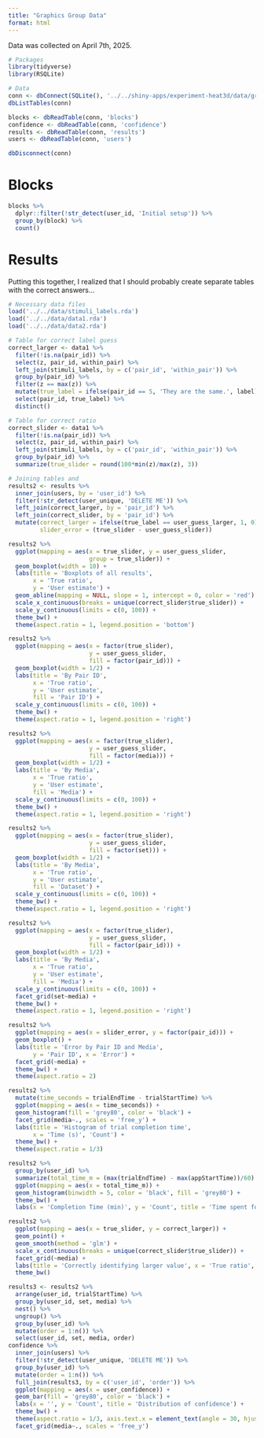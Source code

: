 ```yaml
---
title: "Graphics Group Data"
format: html
---
```


Data was collected on April 7th, 2025.

```r
# Packages
library(tidyverse)
library(RSQLite)
```

```r
# Data
conn <- dbConnect(SQLite(), '../../shiny-apps/experiment-heat3d/data/graphics-group(04-07-2025).db')
dbListTables(conn)

blocks <- dbReadTable(conn, 'blocks')
confidence <- dbReadTable(conn, 'confidence')
results <- dbReadTable(conn, 'results')
users <- dbReadTable(conn, 'users')

dbDisconnect(conn)

```

# Blocks

```r
blocks %>% 
  dplyr::filter(!str_detect(user_id, 'Initial setup')) %>% 
  group_by(block) %>% 
  count() 
```

# Results

Putting this together, I realized that I should probably create separate tables with the correct answers...

```r
# Necessary data files
load('../../data/stimuli_labels.rda')
load('../../data/data1.rda')
load('../../data/data2.rda')

# Table for correct label guess
correct_larger <- data1 %>% 
  filter(!is.na(pair_id)) %>% 
  select(z, pair_id, within_pair) %>% 
  left_join(stimuli_labels, by = c('pair_id', 'within_pair')) %>% 
  group_by(pair_id) %>% 
  filter(z == max(z)) %>% 
  mutate(true_label = ifelse(pair_id == 5, 'They are the same.', label)) %>% 
  select(pair_id, true_label) %>% 
  distinct() 

# Table for correct ratio
correct_slider <- data1 %>% 
  filter(!is.na(pair_id)) %>% 
  select(z, pair_id, within_pair) %>% 
  left_join(stimuli_labels, by = c('pair_id', 'within_pair')) %>% 
  group_by(pair_id) %>% 
  summarize(true_slider = round(100*min(z)/max(z), 3))

# Joining tables and 
results2 <- results %>% 
  inner_join(users, by = 'user_id') %>% 
  filter(!str_detect(user_unique, 'DELETE ME')) %>% 
  left_join(correct_larger, by = 'pair_id') %>% 
  left_join(correct_slider, by = 'pair_id') %>% 
  mutate(correct_larger = ifelse(true_label == user_guess_larger, 1, 0),
         slider_error = (true_slider - user_guess_slider))
```


```r
results2 %>% 
  ggplot(mapping = aes(x = true_slider, y = user_guess_slider, 
                       group = true_slider)) + 
  geom_boxplot(width = 10) + 
  labs(title = 'Boxplots of all results',
       x = 'True ratio', 
       y = 'User estimate') +
  geom_abline(mapping = NULL, slope = 1, intercept = 0, color = 'red') + 
  scale_x_continuous(breaks = unique(correct_slider$true_slider)) + 
  scale_y_continuous(limits = c(0, 100)) + 
  theme_bw() + 
  theme(aspect.ratio = 1, legend.position = 'bottom')
```

```r
results2 %>% 
  ggplot(mapping = aes(x = factor(true_slider), 
                       y = user_guess_slider,
                       fill = factor(pair_id))) + 
  geom_boxplot(width = 1/2) + 
  labs(title = 'By Pair ID',
       x = 'True ratio', 
       y = 'User estimate',
       fill = 'Pair ID') +
  scale_y_continuous(limits = c(0, 100)) + 
  theme_bw() + 
  theme(aspect.ratio = 1, legend.position = 'right')
```

```r
results2 %>% 
  ggplot(mapping = aes(x = factor(true_slider), 
                       y = user_guess_slider,
                       fill = factor(media))) + 
  geom_boxplot(width = 1/2) + 
  labs(title = 'By Media',
       x = 'True ratio', 
       y = 'User estimate',
       fill = 'Media') +
  scale_y_continuous(limits = c(0, 100)) + 
  theme_bw() + 
  theme(aspect.ratio = 1, legend.position = 'right')
```



```r
results2 %>% 
  ggplot(mapping = aes(x = factor(true_slider), 
                       y = user_guess_slider,
                       fill = factor(set))) + 
  geom_boxplot(width = 1/2) + 
  labs(title = 'By Media',
       x = 'True ratio', 
       y = 'User estimate',
       fill = 'Dataset') +
  scale_y_continuous(limits = c(0, 100)) + 
  theme_bw() + 
  theme(aspect.ratio = 1, legend.position = 'right')
```

```r
results2 %>% 
  ggplot(mapping = aes(x = factor(true_slider), 
                       y = user_guess_slider,
                       fill = factor(pair_id))) + 
  geom_boxplot(width = 1/2) + 
  labs(title = 'By Media',
       x = 'True ratio', 
       y = 'User estimate',
       fill = 'Media') +
  scale_y_continuous(limits = c(0, 100)) + 
  facet_grid(set~media) +
  theme_bw() + 
  theme(aspect.ratio = 1, legend.position = 'right')
```

```r
results2 %>% 
  ggplot(mapping = aes(x = slider_error, y = factor(pair_id))) + 
  geom_boxplot() + 
  labs(title = 'Error by Pair ID and Media',
       y = 'Pair ID', x = 'Error') + 
  facet_grid(~media) + 
  theme_bw() + 
  theme(aspect.ratio = 2)
```


```r
results2 %>% 
  mutate(time_seconds = trialEndTime - trialStartTime) %>% 
  ggplot(mapping = aes(x = time_seconds)) + 
  geom_histogram(fill = 'grey80', color = 'black') + 
  facet_grid(media~., scales = 'free_y') + 
  labs(title = 'Histogram of trial completion time',
       x = 'Time (s)', 'Count') + 
  theme_bw() + 
  theme(aspect.ratio = 1/3)
```

```r
results2 %>% 
  group_by(user_id) %>% 
  summarize(total_time_m = (max(trialEndTime) - max(appStartTime))/60) %>% 
  ggplot(mapping = aes(x = total_time_m)) + 
  geom_histogram(binwidth = 5, color = 'black', fill = 'grey80') + 
  theme_bw() + 
  labs(x = 'Completion Time (min)', y = 'Count', title = 'Time spent for experiment completion')
```

```r
results2 %>% 
  ggplot(mapping = aes(x = true_slider, y = correct_larger)) + 
  geom_point() + 
  geom_smooth(method = 'glm') + 
  scale_x_continuous(breaks = unique(correct_slider$true_slider)) + 
  facet_grid(~media) + 
  labs(title = 'Correctly identifying larger value', x = 'True ratio', y = 'Correct or not') + 
  theme_bw()
```

```r
results3 <- results2 %>% 
  arrange(user_id, trialStartTime) %>% 
  group_by(user_id, set, media) %>% 
  nest() %>% 
  ungroup() %>% 
  group_by(user_id) %>% 
  mutate(order = 1:n()) %>% 
  select(user_id, set, media, order)
confidence %>% 
  inner_join(users) %>% 
  filter(!str_detect(user_unique, 'DELETE ME')) %>% 
  group_by(user_id) %>% 
  mutate(order = 1:n()) %>% 
  full_join(results3, by = c('user_id', 'order')) %>% 
  ggplot(mapping = aes(x = user_confidence)) + 
  geom_bar(fill = 'grey80', color = 'black') + 
  labs(x = '', y = 'Count', title = 'Distribution of confidence') +
  theme_bw() + 
  theme(aspect.ratio = 1/3, axis.text.x = element_text(angle = 30, hjust = 1)) + 
  facet_grid(media~., scales = 'free_y')
```

